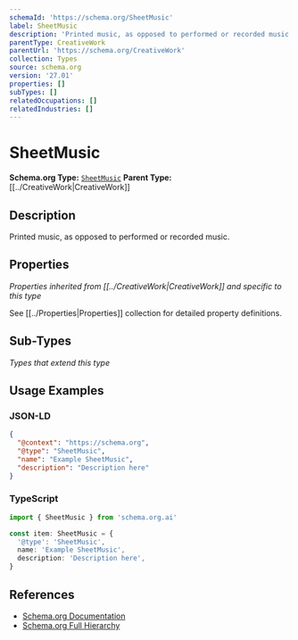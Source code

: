 ```yaml
---
schemaId: 'https://schema.org/SheetMusic'
label: SheetMusic
description: 'Printed music, as opposed to performed or recorded music.'
parentType: CreativeWork
parentUrl: 'https://schema.org/CreativeWork'
collection: Types
source: schema.org
version: '27.01'
properties: []
subTypes: []
relatedOccupations: []
relatedIndustries: []
---
```

# SheetMusic

**Schema.org Type:** [`SheetMusic`](https://schema.org/SheetMusic)
**Parent Type:** [[../CreativeWork|CreativeWork]]

## Description

Printed music, as opposed to performed or recorded music.

## Properties

*Properties inherited from [[../CreativeWork|CreativeWork]] and specific to this type*

See [[../Properties|Properties]] collection for detailed property definitions.

## Sub-Types

*Types that extend this type*

## Usage Examples

### JSON-LD

```json
{
  "@context": "https://schema.org",
  "@type": "SheetMusic",
  "name": "Example SheetMusic",
  "description": "Description here"
}
```

### TypeScript

```typescript
import { SheetMusic } from 'schema.org.ai'

const item: SheetMusic = {
  '@type': 'SheetMusic',
  name: 'Example SheetMusic',
  description: 'Description here',
}
```

## References

- [Schema.org Documentation](https://schema.org/SheetMusic)
- [Schema.org Full Hierarchy](https://schema.org/docs/full.html)
